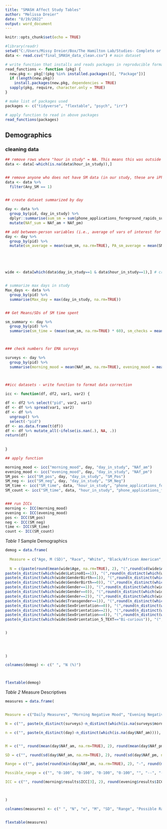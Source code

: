 ```yaml
---
title: "SMASH Affect Study Tables"
author: "Melissa Dreier"
date: "8/19/2022"
output: word_document
---
```


```r
knitr::opts_chunk$set(echo = TRUE)
```

```r

#library(readr)
setwd("C:/Users/Missy Dreier/Box/The Hamilton Lab/Studies- Complete or Collabs/SMASH Study/Data for Analysis")
data <- read.csv("final_SMASH_data_clean.csv") # main dataset

```


```r
# write function that installs and reads packages in reproducible format
read_functions <- function (pkg) {
  new.pkg <- pkg[!(pkg %in% installed.packages()[, "Package"])]
  if (length(new.pkg))
    install.packages(new.pkg, dependencies = TRUE)
  sapply(pkg, require, character.only = TRUE)
}

# make list of packages used
packages <- c("tidyverse", "flextable", "psych", "irr")

# apply function to read in above packages
read_functions(packages)

```


## Demographics

### cleaning data
```r


## remove rows where "hour in study" = NA. This means this was outside of the passive monitoring period
data <- data[-which(is.na(data$hour_in_study)),]


## remove anyone who does not have SM data (in our study, these are iPhone users or people whose passive monitoring app did not work during the study period)
data <- data %>%
  filter(Any_SM == 1)


## create dataset summarized by day

day <- data %>%
  group_by(pid, day_in_study) %>%
  dplyr::summarise(sum_sm = sum(phone_applications_foreground_rapids_sumdurationsm, na.rm = TRUE), NAf_am = mean(Mood_1_am, na.rm=TRUE), NAf_pm = mean(Mood_1_pm, na.rm=TRUE), count_sm = sum(phone_applications_foreground_rapids_countsm, na.rm = TRUE), SM_Pos = mean(SMPos_1_pm, na.rm=TRUE), SM_Neg = mean(SMNeg_1_pm, na.rm=TRUE)) %>%
  mutate(NAf_sum = NAf_am + NAf_pm)

## add between-person variables (i.e., average of vars of interest for each participant, rather than participant by day)
day <- day %>%
  group_by(pid) %>%
  mutate(sm_average = mean(sum_sm, na.rm=TRUE), PA_sm_average = mean(SM_Pos, na.rm=TRUE), NA_sm_average = mean(SM_Neg, na.rm=TRUE), count_average = mean(count_sm, na.rm=TRUE))





wide <- data[which(data$day_in_study==1 & data$hour_in_study==1),] # create dataset with 1 row/participant for demographics


# summarize max days in study
Max_days <- data %>%
  group_by(pid) %>%
  summarise(Max_day = max(day_in_study, na.rm=TRUE))


## Get Means/SDs of SM time spent

sm_summary <- day %>%
  group_by(pid) %>%
  summarise(sm_time = (mean(sum_sm, na.rm=TRUE) * 60), sm_checks = mean(count_sm, na.rm=TRUE))



### check numbers for EMA surveys

surveys <- day %>%
  group_by(pid) %>%
  summarise(morning_mood = mean(NAf_am, na.rm=TRUE), evening_mood = mean(NAf_pm, na.rm=TRUE), pos = mean(SM_Pos, na.rm=TRUE), neg = mean(SM_Neg, na.rm=TRUE))



##icc datasets - write function to format data correction

icc <- function(df, df2, var1, var2) {
  
df <- df2 %>% select("pid", var2, var1)
df <- df %>% spread(var1, var2)
df <- df %>% 
  ungroup() %>%
  select(-"pid")
df <- as.data.frame(t(df))
df <- df %>% mutate_all(~ifelse(is.nan(.), NA, .))
return(df)
  
  
}

## apply function

morning_mood <- icc("morning_mood", day, "day_in_study", "NAf_am")
evening_mood <- icc("evening_mood", day, "day_in_study", "NAf_pm")
SM_pos <- icc("SM_pos", day, "day_in_study", "SM_Pos")
SM_neg <- icc("SM_neg", day, "day_in_study", "SM_Neg")
SM_time <- icc("SM_time", data, "hour_in_study", "phone_applications_foreground_rapids_sumdurationsm")
SM_count <- icc("SM_time", data, "hour_in_study", "phone_applications_foreground_rapids_countsm")


### run ICCs
morning <- ICC(morning_mood)
evening <- ICC(evening_mood)
pos <- ICC(SM_pos)
neg <- ICC(SM_neg)
time <- ICC(SM_time)
count <- ICC(SM_count)


```


*Table 1* Sample Demographics
```r

demog = data.frame(
  
  Measure = c("Age, M (SD)", "Race", "White", "Black/African American", "Asian", "Ethnicity", "Hispanic/Latine", "Non-Hispanic/Latine", "Sex", "Male", "Female", "Gender", "Boys", "Girls", "Non-binary/third gender", "Transgender", "Sexual Orientation", "Heterosexual/Straight", "Bisexual", "Queer", "Bi-curious", "I don't know", "Socioeconomic Status - Society, M (SD; Range)", "Socioeconomic Status - School, M (SD; Range)"),
  
  N = c(paste(round(mean(wide$Age, na.rm=TRUE), 2), "(",round(sd(wide$Age, na.rm = TRUE), 2),")", sep=""), "", paste(n_distinct(which(wide$Race_012==0)), "(",round(n_distinct(which(wide$Race_012==0)) / nrow(wide) * 100, 2),"%)", sep=""),  paste(n_distinct(which(wide$Race_012==1)), "(",round(n_distinct(which(wide$Race_012==1)) / nrow(wide) * 100, 2),"%)", sep=""), paste(n_distinct(which(wide$Race_012==2)), "(",round(n_distinct(which(wide$Race_012==2)) / nrow(wide) * 100, 2),"%)", sep=""), "",
paste(n_distinct(which(wide$Latino01==1)), "(",round(n_distinct(which(wide$Latino01==1)) / nrow(wide) * 100, 2),"%)", sep=""), paste(n_distinct(which(wide$Latino01==0)), "(",round(n_distinct(which(wide$Latino01==0)) / nrow(wide) * 100, 2),"%)", sep=""), "", 
paste(n_distinct(which(wide$GenderBirth==1)), "(",round(n_distinct(which(wide$GenderBirth==1)) / nrow(wide) * 100, 2),"%)", sep=""),
paste(n_distinct(which(wide$GenderBirth==0)), "(",round(n_distinct(which(wide$GenderBirth==0)) / nrow(wide) * 100, 2),"%)", sep=""), "",
paste(n_distinct(which(wide$Gender==1)), "(",round(n_distinct(which(wide$Gender==1)) / nrow(wide) * 100, 2),"%)", sep=""),
paste(n_distinct(which(wide$Gender==0)), "(",round(n_distinct(which(wide$Gender==0)) / nrow(wide) * 100, 2),"%)", sep=""),
paste(n_distinct(which(wide$Gender==2)), "(",round(n_distinct(which(wide$Gender==2)) / nrow(wide) * 100, 2),"%)", sep=""),
paste(n_distinct(which(wide$Transgender==1)), "(",round(n_distinct(which(wide$Transgender==1)) / nrow(wide) * 100, 2),"%)", sep=""), "",
paste(n_distinct(which(wide$SexOrientation==0)), "(",round(n_distinct(which(wide$SexOrientation==0)) / nrow(wide) * 100, 2),"%)", sep=""),
paste(n_distinct(which(wide$SexOrientation==2)), "(",round(n_distinct(which(wide$SexOrientation==2)) / nrow(wide) * 100, 2),"%)", sep=""),
paste(n_distinct(which(wide$SexOrientation==4)), "(",round(n_distinct(which(wide$SexOrientation==4)) / nrow(wide) * 100, 2),"%)", sep=""),
paste(n_distinct(which(wide$SexOrientation_5_TEXT=="Bi-curious")), "(",round(n_distinct(which(wide$SexOrientation_5_TEXT=="Bi-curious")) / nrow(wide) * 100, 2),"%)", sep=""), paste(n_distinct(which(wide$SexOrientation_5_TEXT=="I don't know")), "(", round(n_distinct(which(wide$SexOrientation_5_TEXT=="I don't know")) / nrow(wide) * 100, 2),"%)", sep=""), paste(round(mean(wide$SES_Society, na.rm=TRUE), 2), "(", round(sd(wide$SES_Society, na.rm = TRUE), 2), ";", min(wide$SES_Society, na.rm = TRUE), "-", max(wide$SES_Society, na.rm = TRUE), ")", sep=""), paste(round(mean(wide$SES_School, na.rm=TRUE), 2), "(", round(sd(wide$SES_School, na.rm = TRUE), 2), ";", min(wide$SES_School, na.rm = TRUE), "-", max(wide$SES_School, na.rm = TRUE), ")", sep="")


)
  
  
  
  
)

colnames(demog) <- c(" ", "N (%)")




```

```r


flextable(demog)


```


*Table 2* Measure Descriptives

```r



measures = data.frame(


Measure = c("Daily Measures", "Morning Negative Mood", "Evening Negative Mood", "Positive Affect on Social Media", "Negative Affect on Social Media", "Continuous Measures", "Time Spent on Social Media (hours)", "Social Media Checks"),

N = c("", paste(n_distinct(surveys)-n_distinct(which(is.na(surveys$morning_mood)))), paste(n_distinct(surveys)-n_distinct(which(is.na(surveys$evening_mood)))), paste(n_distinct(surveys)-n_distinct(which(is.na(surveys$pos)))), paste(n_distinct(surveys)-n_distinct(which(is.na(surveys$neg)))), "", paste(n_distinct(sm_summary)-n_distinct(which(is.na(sm_summary$sm_time)))), paste(n_distinct(sm_summary)-n_distinct(which(is.na(sm_summary$sm_checks))))),

n = c("", paste(n_distinct(day)-n_distinct(which(is.na(day$NAf_am)))),  paste(n_distinct(day)-n_distinct(which(is.na(day$NAf_pm)))),  paste(n_distinct(day)-n_distinct(which(is.na(day$SM_Pos)))), paste(n_distinct(day)-n_distinct(which(is.na(day$SM_Neg)))), "", paste(n_distinct(data)-n_distinct(which(is.na(data$phone_applications_foreground_rapids_sumdurationsm)))), paste(n_distinct(data)-n_distinct(which(is.na(data$phone_applications_foreground_rapids_countsm))))),


M = c("", round(mean(day$NAf_am, na.rm=TRUE), 2), round(mean(day$NAf_pm, na.rm=TRUE), 2), round(mean(day$SM_Pos, na.rm=TRUE), 2), round(mean(day$SM_Neg, na.rm=TRUE), 2), "", round(mean(day$sum_sm, na.rm=TRUE) / 60, 2), round(mean(day$count_sm, na.rm=TRUE), 2)),

SD = c("", round(sd(day$NAf_am, na.rm=TRUE), 2), round(sd(day$NAf_pm, na.rm=TRUE), 2), round(sd(day$SM_Pos, na.rm=TRUE), 2), round(sd(day$SM_Neg, na.rm=TRUE), 2), "", round(sd(day$sum_sm, na.rm=TRUE) / 60, 2), round(sd(day$count_sm, na.rm=TRUE), 2)),

Range = c("", paste(round(min(day$NAf_am, na.rm=TRUE), 2), "-", round(max(day$NAf_am, na.rm=TRUE), 2), sep=""), paste(round(min(day$NAf_pm, na.rm=TRUE), 2), "-", round(max(day$NAf_pm, na.rm=TRUE), 2), sep=""), paste(round(min(day$SM_Pos, na.rm=TRUE), 2), "-", round(max(day$SM_Pos, na.rm=TRUE), 2), sep=""), paste(round(min(day$SM_Neg, na.rm=TRUE), 2), "-", round(max(day$SM_Neg, na.rm=TRUE), 2), sep=""), "", paste(round(min(day$sum_sm, na.rm=TRUE) / 60, 2), "-", round(max(day$sum_sm, na.rm=TRUE) / 60, 2), sep=""), paste(round(min(day$count_sm, na.rm=TRUE), 2), "-", round(max(day$count_sm, na.rm=TRUE), 2), sep="")),

Possible_range = c("", "0-100", "0-100", "0-100", "0-100", "", "--", "--"),

ICC = c("", round(morning$results$ICC[3], 2), round(evening$results$ICC[3], 2), round(pos$results$ICC[3], 2), round(neg$results$ICC[3], 2), "", round(time$results$ICC[3], 2), round(count$results$ICC[3], 2))


  
)

colnames(measures) <- c(" ", "N", "n", "M", "SD", "Range", "Possible Range", "ICC")



```

```r


flextable(measures)


```


